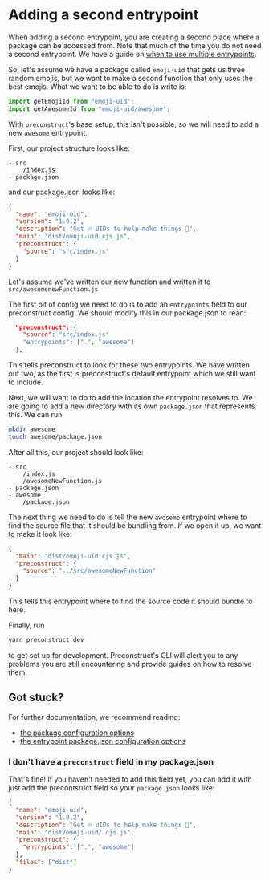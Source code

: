 # Adding a second entrypoint

When adding a second entrypoint, you are creating a second place where a package can be accessed from. Note that much of the time you do not need a second entrypoint. We have a guide on [when to use multiple entrypoints](/guides/when-should-i-use-multiple-entrypoints).

So, let's assume we have a package called `emoji-uid` that gets us three random emojis, but we want to make a second function that only uses the best emojis. What we want to be able to do is write is:

```js
import getEmojiId from "emoji-uid";
import getAwesomeId from "emoji-uid/awesome";
```

With `preconstruct`'s base setup, this isn't possible, so we will need to add a new `awesome` entrypoint.

First, our project structure looks like:

```
- src
    /index.js
- package.json
```

and our package.json looks like:

```json
{
  "name": "emoji-uid",
  "version": "1.0.2",
  "description": "Get 🔥 UIDs to help make things 💯",
  "main": "dist/emoji-uid.cjs.js",
  "preconstruct": {
    "source": "src/index.js"
  }
}
```

Let's assume we've written our new function and written it to `src/awesomenewFunction.js`

The first bit of config we need to do is to add an `entrypoints` field to our preconstruct config. We should modify this in our package.json to read:

```json
  "preconstruct": {
    "source": "src/index.js"
    "entrypoints": [".", "awesome"]
  },
```

This tells preconstruct to look for these two entrypoints. We have written out two, as the first is preconstruct's default entrypoint which we still want to include.

Next, we will want to do to add the location the entrypoint resolves to. We are going to add a new directory with its own `package.json` that represents this. We can run:

```bash
mkdir awesome
touch awesome/package.json
```

After all this, our project should look like:

```
- src
    /index.js
    /awesomeNewFunction.js
- package.json
- awesome
    /package.json
```

The next thing we need to do is tell the new `awesome` entrypoint where to find the source file that it should be bundling from. If we open it up, we want to make it look like:

```json
{
  "main": "dist/emoji-uid.cjs.js",
  "preconstruct": {
    "source": "../src/awesomeNewFunction"
  }
}
```

This tells this entrypoint where to find the source code it should bundle to here.

Finally, run

```bash
yarn preconstruct dev
```

to get set up for development. Preconstruct's CLI will alert you to any problems you are still encountering and provide guides on how to resolve them.

## Got stuck?

For further documentation, we recommend reading:

- [the package configuration options](/config/packages)
- [the entrypoint package.json configuration options](/config/entrypoints)

### I don't have a `preconstruct` field in my package.json

That's fine! If you haven't needed to add this field yet, you can add it with just add the precontsruct field so your `package.json` looks like:

```json
{
  "name": "emoji-uid",
  "version": "1.0.2",
  "description": "Get 🔥 UIDs to help make things 💯",
  "main": "dist/emoji-uid/.cjs.js",
  "preconstruct": {
    "entrypoints": [".", "awesome"]
  },
  "files": ["dist"]
}
```
